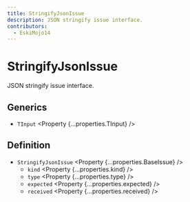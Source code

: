 ```yaml
---
title: StringifyJsonIssue
description: JSON stringify issue interface.
contributors:
  - EskiMojo14
---
```



# StringifyJsonIssue

JSON stringify issue interface.

## Generics

- `TInput` <Property {...properties.TInput} />

## Definition

- `StringifyJsonIssue` <Property {...properties.BaseIssue} />
  - `kind` <Property {...properties.kind} />
  - `type` <Property {...properties.type} />
  - `expected` <Property {...properties.expected} />
  - `received` <Property {...properties.received} />
